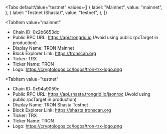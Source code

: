 
<Tabs
 defaultValue="testnet"
  values={[
    { label: "Mainnet", value: "mainnet", },
    { label: "Testnet (Shasta)", value: "testnet", },
  ]}
>
<TabItem
  value="mainnet"
>

- Chain ID: 0x2b6653dc
- Public RPC URL: https://api.trongrid.io (Avoid using public rpcTarget in production)
- Display Name: TRON Mainnet
- Block Explorer Link: https://tronscan.org
- Ticker: TRX
- Ticker Name: TRON
- Logo: https://cryptologos.cc/logos/tron-trx-logo.png

</TabItem>

<TabItem
  value="testnet"
>

- Chain ID: 0x94a9059e
- Public RPC URL: https://api.shasta.trongrid.io/jsonrpc (Avoid using public rpcTarget in
  production)
- Display Name: TRON Shasta Testnet
- Block Explorer Link: https://shasta.tronscan.org
- Ticker: TRX
- Ticker Name: TRON
- Logo: https://cryptologos.cc/logos/tron-trx-logo.png

</TabItem>
</Tabs>

